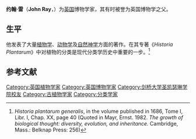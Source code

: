 {{Infobox scientist
|name              = 约翰·雷
|image             =John Ray from NPG.jpg
|image_size       =200px
|caption           = 约翰·雷
|birth_date        = {{birth date|1627|11|29|df=y}}
|birth_place       = [[布莱克诺特利|布莱克诺特利]]
|death_date = {{death date and age|1705|1|17|1627|11|29|df=y}}
|death_place       = 布莱克诺特利
|residence  = |citizenship =
|nationality       = [[英国|英国]]
|ethnicity         =
|field             = [[博物学|博物学]]
|work_institutions =
|alma_mater        =
|doctoral_advisor  =
|doctoral_students =
|known_for         =
|author_abbrev_bot =|author_abbrev_zoo =
|influences        =
|influenced        =
|prizes            =
|religion = |footnotes = |signature         =
}}


'''约翰·雷'''（'''John Ray'''，{{bd|1627年|11月29日|1705年|1月17日|Ray, John}}）为[[英国|英国]]博物学家，其有时被誉为英国博物学之父。

==生平==
他发表了大量[[植物学|植物学]]、[[动物学|动物学]]及[[自然神学|自然神学]]方面的著作。在其专著《''Historia Plantarum''》中对植物的分类是现代分类学历史中重要的一步。<ref>''Historia plantarum generalis'', in the volume published in 1686, Tome I, Libr. I, Chap. XX, page 40 (Quoted in Mayr, Ernst. 1982. ''The growth of biological thought: diversity, evolution, and inheritance.'' Cambridge, Mass.: Belknap Press: 256)</ref>

== 参考文献 ==
{{reflist}}

{{Authority control}}
{{植物学家小作品}}

{{DEFAULTSORT:Ray, John}}
[[Category:英国植物学家|Category:英国植物学家]]
[[Category:英国博物学家|Category:英国博物学家]]
[[Category:剑桥大学圣凯瑟琳学院校友|Category:剑桥大学圣凯瑟琳学院校友]]
[[Category:古植物学家|Category:古植物学家]]
[[Category:分类学家|Category:分类学家]]